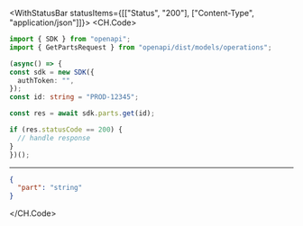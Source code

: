 

<WithStatusBar statusItems={[["Status", "200"], ["Content-Type", "application/json"]]}>
  <CH.Code>
  ```typescript Get.ts
  import { SDK } from "openapi";
import { GetPartsRequest } from "openapi/dist/models/operations";

(async() => {
  const sdk = new SDK({
    authToken: "",
  });
const id: string = "PROD-12345";

  const res = await sdk.parts.get(id);

  if (res.statusCode == 200) {
    // handle response
  }
})();
  ```
  ---

  ```json Example Response
  {
    "part": "string"
  }
  ```
  </CH.Code>
</WithStatusBar>
